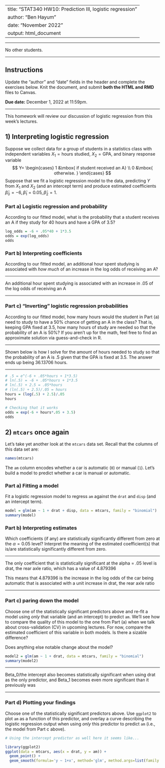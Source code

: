 
---
title: "STAT340 HW10: Prediction III, logistic regression"
author: "Ben Hayum"
date: "November 2022"
output: html_document
---

***

No other students.

***

## Instructions

Update the "author" and "date" fields in the header and
complete the exercises below.
Knit the document, and submit **both the HTML and RMD** files to Canvas.

__Due date:__ December 1, 2022 at 11:59pm.

---

This homework will review our discussion of logistic regression from this week's lectures.

## 1) Interpreting logistic regression

Suppose we collect data for a group of students in a statistics class with independent variables $X_{1}=\text{hours studied}$, $X_{2}=\text{GPA}$, and binary response variable
$$
Y= \begin{cases} 1 &\mbox{ if student received an A} \\
  0 &\mbox{ otherwise. }
  \end{cases}
$$
Suppose that we fit a logistic regression model to the data, predicting $Y$ from $X_1$ and $X_2$ (and an intercept term) and produce estimated coefficients $\hat{\beta}_{0}=-6, \hat{\beta}_{1}=0.05, \hat{\beta}_{2}=1$.

### Part a) Logistic regression and probability

According to our fitted model, what is the probability that a student receives an A if they study for $40$ hours and have a GPA of $3.5$?

```r
log_odds = -6 + .05*40 + 1*3.5
odds = exp(log_odds)
odds
```

### Part b) Interpreting coefficients
According to our fitted model, an additional hour spent studying is associated with *how much* of an increase in the log odds of receiving an A?

***

An additional hour spent studying is associated with an increase in .05 of the log odds of receiving an A

***

### Part c) "Inverting" logistic regression probabilities
According to our fitted model, how many hours would the student in Part (a) need to study to have a $50\%$ chance of getting an A in the class?
That is, keeping GPA fixed at $3.5$, how many hours of study are needed so that the probability of an A is $50\%$?
If you aren't up for the math, feel free to find an approximate solution via guess-and-check in R.

***

Shown below is how I solve for the amount of hours needed to study so that the probability of an A is .5 given that the GPA is fixed at 3.5. The answer ends up being 36.13706 hours.

***

```r
# .5 = e^(-6 + .05*hours + 1*3.5)
# ln(.5) = -6 + .05*hours + 1*3.5
# ln(.5) + 2.5 = .05*hours
# (ln(.5) + 2.5)/.05 = hours
hours = (log(.5) + 2.5)/.05
hours

# Checking that it works
odds = exp(-6 + hours*.05 + 3.5)
odds
```

## 2) `mtcars` once again

Let's take yet another look at the `mtcars` data set.
Recall that the columns of this data set are:
```r
names(mtcars)
```

The `am` column encodes whether a car is automatic (`0`) or manual (`1`).
Let's build a model to predict whether a car is manual or automatic.

### Part a) Fitting a model

Fit a logistic regression model to regress `am` against the `drat` and `disp` (and an intercept term).

```r
model = glm(am ~ 1 + drat + disp, data = mtcars, family = "binomial")
summary(model)
```

### Part b) Interpreting estimates

Which coefficients (if any) are statistically significantly different from zero at the $\alpha=0.05$ level?
Interpret the meaning of the estimated coefficient(s) that is/are statistically significantly different from zero.

***

The only coefficient that is statistically significant at the alpha = .05 level is drat, the rear axle ratio, which has a value of 4.879396

This means that 4.879396 is the increase in the log odds of the car being automatic that is associated with a unit increase in drat, the rear axle ratio

***

### Part c) paring down the model

Choose one of the statistically significant predictors above and re-fit a model using *only* that variable (and an intercept) to predict `am`.
We'll see how to compare the quality of this model to the one from Part (a) when we talk about cross-validation (CV) in upcoming lectures.
For now, compare the estimated coefficient of this variable in both models.
Is there a sizable difference?

Does anything else notable change about the model?

```r
model2 = glm(am ~ 1 + drat, data = mtcars, family = "binomial")
summary(model2)
```
***

Beta_0/the intercept also becomes statistically significant when using drat as the only predictor, and Beta_1 becomes even more significant than it previously was 

***

### Part d) Plotting your findings

Choose one of the statistically significant predictors above.
Use `ggplot2` to plot `am` as a function of this predictor, and overlay a curve describing the logistic regression output when using *only* this predictor to predict `am` (i.e., the model from Part c above).

```r
# Using the intercept predictor as well here it seems like...

library(ggplot2)
ggplot(data = mtcars, aes(x = drat, y = am)) + 
  geom_point() + 
  geom_smooth(formula='y ~ 1+x', method='glm', method.args=list(family = "binomial"), se = FALSE)
```
